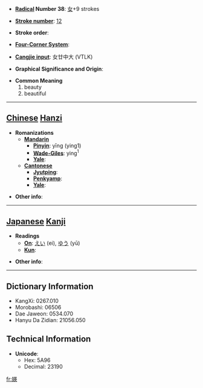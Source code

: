 * '''[[Wiktionary:Chinese radical index| Radical]] Number 38''': [[Wiktionary:Chinese radical index 女|女]]+9 strokes

* '''[[Wiktionary:Chinese total strokes index|Stroke number]]''': [[Wiktionary:Chinese total strokes index 12|12]]

* '''Stroke order''': 

* '''[[Wiktionary:Chinese four corner index|Four-Corner System]]''': 

* '''[[Wiktionary:Chinese Cangjie index|Cangjie input]]''': 女廿中大 (VTLK)

* '''Graphical Significance and Origin''': 

* '''Common Meaning'''
*#beauty
*# beautiful


----

== [[Chinese]] [[Hanzi]] ==

* '''Romanizations'''
** '''[[Mandarin]]'''
*** '''[[Pinyin]]''': yīng (ying1)
*** '''[[Wade-Giles]]''': ying<sup>1</sup>
*** '''[[Yale]]''': 
** '''[[Cantonese]]'''
*** '''[[Jyutping]]''':
*** '''[[Penkyamp]]''': 
*** '''[[Yale]]''': 

* '''Other info''': 

----

== [[Japanese]] [[Kanji]] ==

* '''Readings'''
** '''[[On]]''': [[えい]] (ei), [[ゆう]] (yū)
** '''[[Kun]]''': 

* '''Other info''':  

----

== Dictionary Information ==

* KangXi: 0267.010
* Morobashi: 06506
* Dae Jaweon: 0534.070
* Hanyu Da Zidian: 21056.050

== Technical Information ==

* '''Unicode''':
** Hex: 5A96
** Decimal: 23190

[[fr:媖]]